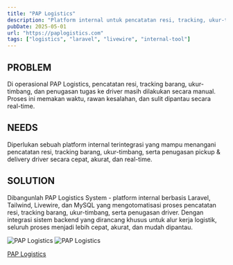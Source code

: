 ```yaml
---
title: "PAP Logistics"
description: "Platform internal untuk pencatatan resi, tracking, ukur-timbang, dan penugasan driver berbasis Laravel + Livewire + MySQL; mempercepat operasional dan visibilitas real-time."
pubDate: 2025-05-01
url: "https://paplogistics.com"
tags: ["logistics", "laravel", "livewire", "internal-tool"]
---
```


## PROBLEM
Di operasional PAP Logistics, pencatatan resi, tracking barang, ukur-timbang, dan penugasan tugas ke driver masih dilakukan secara manual. Proses ini memakan waktu, rawan kesalahan, dan sulit dipantau secara real-time.

## NEEDS
Diperlukan sebuah platform internal terintegrasi yang mampu menangani pencatatan resi, tracking barang, ukur-timbang, serta penugasan pickup & delivery driver secara cepat, akurat, dan real-time.

## SOLUTION
Dibangunlah PAP Logistics System - platform internal berbasis Laravel, Tailwind, Livewire, dan MySQL yang mengotomatisasi proses pencatatan resi, tracking barang, ukur-timbang, serta penugasan driver. Dengan integrasi sistem backend yang dirancang khusus untuk alur kerja logistik, seluruh proses menjadi lebih cepat, akurat, dan mudah dipantau.

<img src="/assets/paplogistics-1.webp" alt="PAP Logistics" />
<img src="/assets/paplogistics-2.webp" alt="PAP Logistics" />

<a href="https://paplogistics.com" target="_blank" rel="noopener noreferrer" class="text-zinc-800 underline">PAP Logistics</a>
